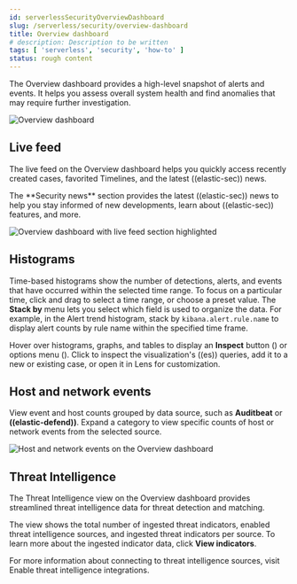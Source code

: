 ```yaml
---
id: serverlessSecurityOverviewDashboard
slug: /serverless/security/overview-dashboard
title: Overview dashboard
# description: Description to be written
tags: [ 'serverless', 'security', 'how-to' ]
status: rough content
---
```



<RoughContent />

<div id="overview-dashboard"></div>

The Overview dashboard provides a high-level snapshot of alerts and events. It helps you assess overall system health and find anomalies that may require further investigation.

![Overview dashboard](../images/overview-dashboard/-dashboards-overview-pg.png)

## Live feed

The live feed on the Overview dashboard helps you quickly access recently created cases, favorited Timelines, and the latest ((elastic-sec)) news.

<DocCallOut title="Tip">
The **Security news** section provides the latest ((elastic-sec)) news to help you stay informed of new developments, learn about ((elastic-sec)) features, and more.
</DocCallOut>

![Overview dashboard with live feed section highlighted](../images/overview-dashboard/-dashboards-live-feed-ov-page.png)

## Histograms

Time-based histograms show the number of detections, alerts, and events that have occurred within the selected time range. To focus on a particular time, click and drag to select a time range, or choose a preset value. The **Stack by** menu lets you select which field is used to organize the data. For example, in the Alert trend histogram, stack by `kibana.alert.rule.name` to display alert counts by rule name within the specified time frame.

Hover over histograms, graphs, and tables to display an **Inspect** button (<DocIcon type="inspect" title="Inspect" />) or options menu (<DocIcon type="boxesHorizontal" title="More actions" />). Click to inspect the visualization's ((es)) queries, add it to a new or existing case, or open it in Lens for customization.

## Host and network events

View event and host counts grouped by data source, such as **Auditbeat** or **((elastic-defend))**. Expand a category to view specific counts of host or network events from the selected source.

![Host and network events on the Overview dashboard](../images/overview-dashboard/-getting-started-events-count.png)

## Threat Intelligence

The Threat Intelligence view on the Overview dashboard provides streamlined threat intelligence data for threat detection and matching.

The view shows the total number of ingested threat indicators, enabled threat intelligence sources, and ingested threat indicators per source. To learn more about the ingested indicator data, click **View indicators**.

<DocCallOut title="Note">
For more information about connecting to threat intelligence sources, visit <DocLink id="serverlessSecurityThreatIntelligence">Enable threat intelligence integrations</DocLink>.
</DocCallOut>

<DocImage size="l" url="../images/overview-dashboard/-getting-started-threat-intelligence-view.png" alt="Threat Intelligence view on the Overview dashboard" />
